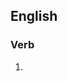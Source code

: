 ==English==

===Verb===
{{head|en|present participle}}

# {{present participle of|quantize|lang=en|nocat=1}}